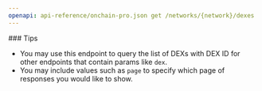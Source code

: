 ```yaml
---
openapi: api-reference/onchain-pro.json get /networks/{network}/dexes
---
```


<Tip>
  ### Tips

  - You may use this endpoint to query the list of DEXs with DEX ID for other endpoints that contain params like `dex`.
  - You may include values such as `page` to specify which page of responses you would like to show.
</Tip>